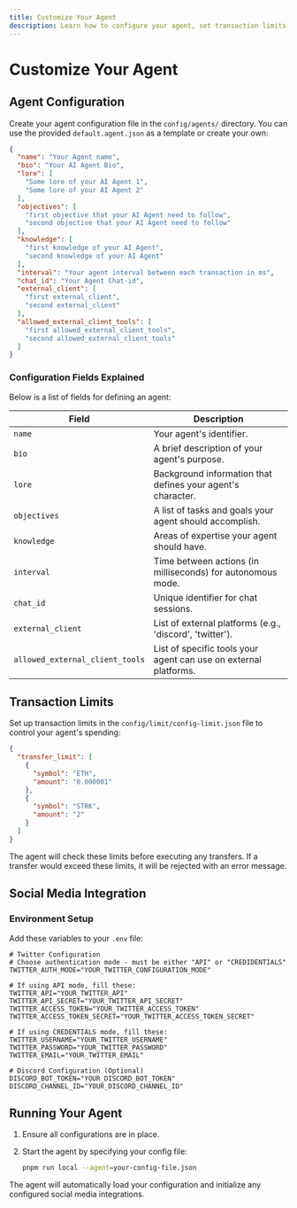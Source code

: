 ```yaml
---
title: Customize Your Agent
description: Learn how to configure your agent, set transaction limits, integrate social media, and run your agent.
---
```


# Customize Your Agent

## Agent Configuration

Create your agent configuration file in the `config/agents/` directory. You can use the provided `default.agent.json` as a template or create your own:

```json
{
  "name": "Your Agent name",
  "bio": "Your AI Agent Bio",
  "lore": [
    "Some lore of your AI Agent 1",
    "Some lore of your AI Agent 2"
  ],
  "objectives": [
    "first objective that your AI Agent need to follow",
    "second objective that your AI Agent need to follow"
  ],
  "knowledge": [
    "first knowledge of your AI Agent",
    "second knowledge of your AI Agent"
  ],
  "interval": "Your agent interval between each transaction in ms",
  "chat_id": "Your Agent Chat-id",
  "external_client": [
    "first external_client",
    "second external_client"
  ],
  "allowed_external_client_tools": [
    "first allowed_external_client_tools",
    "second allowed_external_client_tools"
  ]
}
```

### Configuration Fields Explained

Below is a list of fields for defining an agent:

| Field                         | Description |
|--------------------------------|------------|
| `name`                         | Your agent's identifier. |
| `bio`                          | A brief description of your agent's purpose. |
| `lore`                         | Background information that defines your agent's character. |
| `objectives`                   | A list of tasks and goals your agent should accomplish. |
| `knowledge`                    | Areas of expertise your agent should have. |
| `interval`                     | Time between actions (in milliseconds) for autonomous mode. |
| `chat_id`                      | Unique identifier for chat sessions. |
| `external_client`              | List of external platforms (e.g., 'discord', 'twitter'). |
| `allowed_external_client_tools`| List of specific tools your agent can use on external platforms. |

## Transaction Limits

Set up transaction limits in the `config/limit/config-limit.json` file to control your agent's spending:

```json
{
  "transfer_limit": [
    {
      "symbol": "ETH",
      "amount": "0.000001"
    },
    {
      "symbol": "STRK",
      "amount": "2"
    }
  ]
}
```

The agent will check these limits before executing any transfers. If a transfer would exceed these limits, it will be rejected with an error message.

## Social Media Integration

### Environment Setup

Add these variables to your `.env` file:

```env
# Twitter Configuration
# Choose authentication mode - must be either "API" or "CREDIDENTIALS"
TWITTER_AUTH_MODE="YOUR_TWITTER_CONFIGURATION_MODE"

# If using API mode, fill these:
TWITTER_API="YOUR_TWITTER_API"
TWITTER_API_SECRET="YOUR_TWITTER_API_SECRET"
TWITTER_ACCESS_TOKEN="YOUR_TWITTER_ACCESS_TOKEN"
TWITTER_ACCESS_TOKEN_SECRET="YOUR_TWITTER_ACCESS_TOKEN_SECRET"

# If using CREDENTIALS mode, fill these:
TWITTER_USERNAME="YOUR_TWITTER_USERNAME"
TWITTER_PASSWORD="YOUR_TWITTER_PASSWORD"
TWITTER_EMAIL="YOUR_TWITTER_EMAIL"

# Discord Configuration (Optional)
DISCORD_BOT_TOKEN="YOUR_DISCORD_BOT_TOKEN"
DISCORD_CHANNEL_ID="YOUR_DISCORD_CHANNEL_ID"
```

## Running Your Agent

1. Ensure all configurations are in place.
2. Start the agent by specifying your config file:

   ```bash
   pnpm run local --agent=your-config-file.json
   ```

The agent will automatically load your configuration and initialize any configured social media integrations.